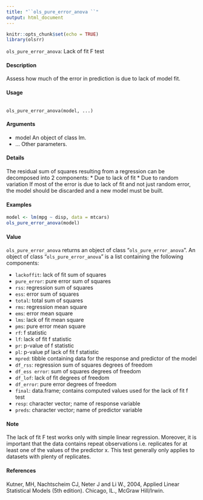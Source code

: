 ---
title: "``ols_pure_error_anova ``"
output: html_document
---

```{r setup, include=FALSE}
knitr::opts_chunk$set(echo = TRUE)
library(olsrr)
```
``ols_pure_error_anova``: Lack of fit F test

#### Description 
 
Assess how much of the error in prediction is due to lack of model fit.

#### Usage 

<pre><code>
ols_pure_error_anova(model, ...)
</code></pre>

#### Arguments
* model An object of class lm.
* ... Other parameters.

#### Details
The residual sum of squares resulting from a regression can be decomposed into 2 components:
* Due to lack of fit
* Due to random variation
If most of the error is due to lack of fit and not just random error, the model should be discarded and a new model must be built.

#### Examples 

```{r} 
model <- lm(mpg ~ disp, data = mtcars)
ols_pure_error_anova(model)
```

#### Value
``ols_pure_error_anova`` returns an object of class "``ols_pure_error_anova``". 
An object of class "``ols_pure_error_anova``" is a list containing the following components:

* ``lackoffit``: lack of fit sum of squares
* ``pure_error``: pure error sum of squares
* ``rss``: regression sum of squares
* ``ess``: error sum of squares
* ``total``: total sum of squares
* ``rms``: regression mean square
* ``ems``: error mean square
* ``lms``: lack of fit mean square
* ``pms``: pure error mean square
* ``rf``: f statistic
* ``lf``: lack of fit f statistic
* ``pr``: p-value of f statistic
* ``pl``: p-value pf lack of fit f statistic
* ``mpred``: tibble containing data for the response and predictor of the model
* ``df_rss``: regression sum of squares degrees of freedom
* ``df_ess error``: sum of squares degrees of freedom
* ``df_lof``: lack of fit degrees of freedom
* ``df_error``: pure error degrees of freedom
* ``final``: data.frame; contains computed values used for the lack of fit f test
* ``resp``: character vector; name of response variable
* ``preds``: character vector; name of predictor variable

#### Note
The lack of fit F test works only with simple linear regression. Moreover, it is important that the data contains repeat observations i.e. replicates for at least one of the values of the predictor x. This test generally only applies to datasets with plenty of replicates.

#### References
Kutner, MH, Nachtscheim CJ, Neter J and Li W., 2004, Applied Linear Statistical Models (5th                                                                                      edition). Chicago, IL., McGraw Hill/Irwin.
